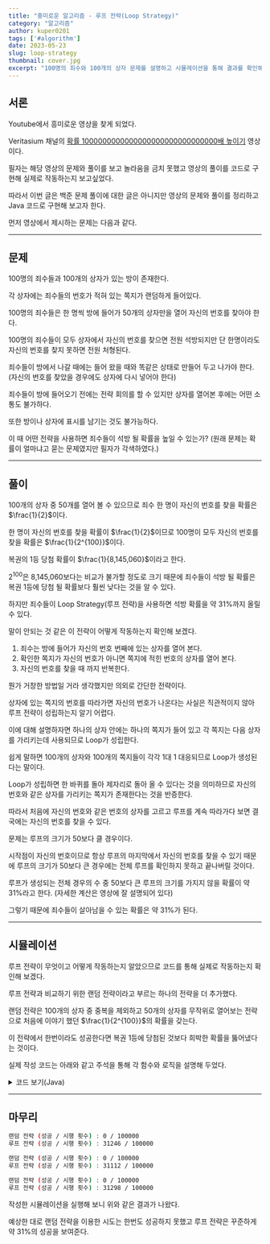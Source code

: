 ```yaml
---
title: "흥미로운 알고리즘 - 루프 전략(Loop Strategy)"
category: "알고리즘"
author: kuper0201
tags: ['#algorithm']
date: 2023-05-23
slug: loop-strategy
thumbnail: cover.jpg
excerpt: "100명의 죄수와 100개의 상자 문제를 설명하고 시뮬레이션을 통해 결과를 확인해 봅니다."
---
```



## 서론

Youtube에서 흥미로운 영상을 찾게 되었다.

Veritasium 채널의 [확률 1000000000000000000000000000000배 높이기](https://youtu.be/PE4vLbyOgw0) 영상이다.

필자는 해당 영상의 문제와 풀이를 보고 놀라움을 금치 못했고 영상의 풀이를 코드로 구현해 실제로 작동하는지 보고싶었다.

따라서 이번 글은 백준 문제 풀이에 대한 글은 아니지만 영상의 문제와 풀이를 정리하고 Java 코드로 구현해 보고자 한다.

먼저 영상에서 제시하는 문제는 다음과 같다.

---

## 문제

100명의 죄수들과 100개의 상자가 있는 방이 존재한다.

각 상자에는 죄수들의 번호가 적혀 있는 쪽지가 랜덤하게 들어있다.

100명의 죄수들은 한 명씩 방에 들어가 50개의 상자만을 열어 자신의 번호를 찾아야 한다.

100명의 죄수들이 모두 상자에서 자신의 번호를 찾으면 전원 석방되지만 단 한명이라도 자신의 번호를 찾지 못하면 전원 처형된다.

죄수들이 방에서 나갈 때에는 들어 왔을 때와 똑같은 상태로 만들어 두고 나가야 한다.(자신의 번호를 찾았을 경우에도 상자에 다시 넣어야 한다)

죄수들이 방에 들어오기 전에는 전략 회의를 할 수 있지만 상자를 열어본 후에는 어떤 소통도 불가하다.

또한 방이나 상자에 표시를 남기는 것도 불가능하다.

이 때 어떤 전략을 사용하면 죄수들이 석방 될 확률을 높일 수 있는가?
(원래 문제는 확률이 얼마냐고 묻는 문제였지만 필자가 각색하였다.)

---

## 풀이

100개의 상자 중 50개를 열어 볼 수 있으므로 죄수 한 명이 자신의 번호를 찾을 확률은 $\frac{1}{2}$이다.

한 명이 자신의 번호를 찾을 확률이 $\frac{1}{2}$이므로 100명이 모두 자신의 번호를 찾을 확률은 $\frac{1}{2^{100}}$이다.

복권의 1등 당첨 확률이 $\frac{1}{8,145,060}$이라고 한다.

$2^{100}$은 8,145,060보다는 비교가 불가할 정도로 크기 때문에 죄수들이 석방 될 확률은 복권 1등에 당첨 될 확률보다 훨씬 낮다는 것을 알 수 있다.

하지만 죄수들이 Loop Strategy(루프 전략)을 사용하면 석방 확률을 약 31%까지 올릴 수 있다.

말이 안되는 것 같은 이 전략이 어떻게 작동하는지 확인해 보겠다.

1. 죄수는 방에 들어가 자신의 번호 번째에 있는 상자를 열어 본다.
2. 확인한 쪽지가 자신의 번호가 아니면 쪽지에 적힌 번호의 상자를 열어 본다.
3. 자신의 번호를 찾을 때 까지 반복한다.

뭔가 거창한 방법일 거라 생각했지만 의외로 간단한 전략이다.

상자에 있는 쪽지의 번호를 따라가면 자신의 번호가 나온다는 사실은 직관적이지 않아 루프 전략이 성립하는지 알기 어렵다.

이에 대해 설명하자면 하나의 상자 안에는 하나의 쪽지가 들어 있고 각 쪽지는 다음 상자를 가리키는데 사용되므로 Loop가 성립한다.

쉽게 말하면 100개의 상자와 100개의 쪽지들이 각각 1대 1 대응되므로 Loop가 생성된다는 말이다.

Loop가 성립하면 한 바퀴를 돌아 제자리로 돌아 올 수 있다는 것을 의미하므로 자신의 번호와 같은 상자를 가리키는 쪽지가 존재한다는 것을 반증한다.

따라서 처음에 자신의 번호와 같은 번호의 상자를 고르고 루프를 계속 따라가다 보면 결국에는 자신의 번호를 찾을 수 있다.

문제는 루프의 크기가 50보다 클 경우이다.

시작점이 자신의 번호이므로 항상 루프의 마지막에서 자신의 번호를 찾을 수 있기 때문에 루프의 크기가 50보다 큰 경우에는 전체 루프를 확인하지 못하고 끝나버릴 것이다.

루프가 생성되는 전체 경우의 수 중 50보다 큰 루프의 크기를 가지지 않을 확률이 약 31%라고 한다. (자세한 계산은 영상에 잘 설명되어 있다)

그렇기 때문에 죄수들이 살아남을 수 있는 확률은 약 31%가 된다.

---

## 시뮬레이션

루프 전략이 무엇이고 어떻게 작동하는지 알았으므로 코드를 통해 실제로 작동하는지 확인해 보겠다.

루프 전략과 비교하기 위한 랜덤 전략이라고 부르는 하나의 전략을 더 추가했다.

랜덤 전략은 100개의 상자 중 중복을 제외하고 50개의 상자를 무작위로 열어보는 전략으로 처음에 이야기 했던 $\frac{1}{2^{100}}$의 확률을 갖는다.

이 전략에서 한번이라도 성공한다면 복권 1등에 당첨된 것보다 희박한 확률을 뚫어냈다는 것이다.

실제 작성 코드는 아래와 같고 주석을 통해 각 함수와 로직을 설명해 두었다.

<details markdown="1">
<summary>코드 보기(Java)</summary>

```javascript
import java.util.*;

public class Main {
    static final int PRISONER = 100; // 죄수의 인원
    static final int LIMIT = PRISONER / 2; // 상자를 열어 볼 수 있는 제한
    static final int TRIALS = 100000; // 시행 횟수
    static ArrayList<Integer> box = new ArrayList<>();

    public static void main(String[] args) {
        // 각 전략을 실행함
        doStrategy(false); // false - 랜덤 전략
        doStrategy(true); // true - 루프 전략
    }

    // 전략 실행 및 성공 비율 계산 함수
    static void doStrategy(boolean flag) {
        int success = 0; // 모든 죄수가 찾은 경우 저장
        boolean isFind; // 한 명의 죄수가 번호를 찾았는지 저장

        // 시행 횟수만큼 반복
        newtrial : for(int t = 0; t < TRIALS; t++) {
            initBox();

            // i번째 죄수가 상자를 열어 봄
            for (int i = 0; i < PRISONER; i++) {
                // flag : true - 루프전략 / false - 랜덤전략
                if(flag) isFind = loopStrategy(i);
                else isFind = randomStrategy(i);

                // 자기 번호 못찾았을 경우
                if (!isFind) continue newtrial;
            }

            // 모든 죄수가 찾았으므로 성공 횟수 증가
            success++;
        }

        if(flag) System.out.println(String.format("루프 전략 (성공 / 시행 횟수) : %d / %d", success, TRIALS));
        else System.out.println(String.format("랜덤 전략 (성공 / 시행 횟수) : %d / %d", success, TRIALS));
    }

    // 랜덤 전략 함수
    static boolean randomStrategy(int number) {
        // 이미 방문한 상자 표시용
        HashSet<Integer> visit = new HashSet<>();

        // 제한 횟수만큼 상자를 열어봄
        for(int i = 0; i < LIMIT; i++) {
            int boxNum = -1; // 열어볼 상자 번호

            // 이미 열어 본 상자라면 다른 상자 선택
            do {
                boxNum = (int)(Math.random() * PRISONER);
            } while(visit.contains(boxNum));
            visit.add(boxNum); // 열어본 상자 목록에 추가

            // 자기 번호 찾았을 경우 true
            if(number == box.get(boxNum)) return true;
        }

        // 제한 횟수만큼 열어봤는데 못찾은 경우 false
        return false;
    }

    // 루프 전략 함수
    static boolean loopStrategy(int number) {
        // 다음에 열어 볼 상자
        int next = number;

        // 제한 횟수만큼 상자 열어봄
        for(int i = 0; i < LIMIT; i++) {
            if(number == box.get(next)) return true; // 자기 번호 찾은 경우 true
            next = box.get(next); // 상자에 있던 번호가 다음에 열어볼 상자가 됨
        }

        // 제한 횟수만큼 열어봤는데 못찾은 경우 false
        return false;
    }

    // 상자 초기화 함수
    static void initBox() {
        box.clear(); // 상자 비우기
        for(int i = 0; i < PRISONER; i++) box.add(i); // 상자에 번호 넣기
        Collections.shuffle(box); // 상자 무작위로 섞기
    }
}
```
</details>

---

## 마무리

```bash
랜덤 전략 (성공 / 시행 횟수) : 0 / 100000
루프 전략 (성공 / 시행 횟수) : 31246 / 100000

랜덤 전략 (성공 / 시행 횟수) : 0 / 100000
루프 전략 (성공 / 시행 횟수) : 31112 / 100000

랜덤 전략 (성공 / 시행 횟수) : 0 / 100000
루프 전략 (성공 / 시행 횟수) : 31298 / 100000
```

작성한 시뮬레이션을 실행해 보니 위와 같은 결과가 나왔다.

예상한 대로 랜덤 전략을 이용한 시도는 한번도 성공하지 못했고 루프 전략은 꾸준하게 약 31%의 성공을 보여준다.